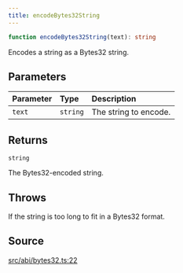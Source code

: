 ```yaml
---
title: encodeBytes32String
---
```


```ts
function encodeBytes32String(text): string
```

Encodes a string as a Bytes32 string.

## Parameters

| Parameter | Type | Description |
| :------ | :------ | :------ |
| `text` | `string` | The string to encode. |

## Returns

`string`

The Bytes32-encoded string.

## Throws

If the string is too long to fit in a Bytes32 format.

## Source

[src/abi/bytes32.ts:22](https://github.com/dominant-strategies/quais-6.js/blob/95934f9b18ff90a0666dd9772179b612f2ad5510/src/abi/bytes32.ts#L22)
